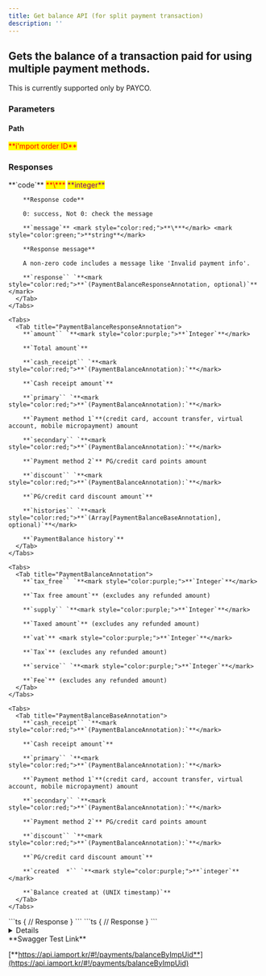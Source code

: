 ```yaml
---
title: Get balance API (for split payment transaction)
description: ''
---
```



## Gets the balance of a transaction paid for using multiple payment methods.

<Swagger method="get" path="/payments/{imp_uid}/balance" baseUrl="https://api.iamport.kr" summary="Gets the balance of a transaction paid for using multiple payment methods.">
  <SwaggerDescription>
    This is currently supported only by PAYCO.
  </SwaggerDescription>

  ### Parameters

  #### Path

  <SwaggerParameter name="imp_uid" type="String" required="true">
    <mark style="color:red;">
      **i'mport order ID**
    </mark>
  </SwaggerParameter>

  ### Responses

  <SwaggerResponse status="200: OK" description="Success">
    <Tabs>
      <Tab title="PaymentBalanceResponse">
        **`code`** <mark style="color:red;">**\***</mark> <mark style="color:purple;">**integer**</mark>

        **Response code**

        0: success, Not 0: check the message

        **`message`** <mark style="color:red;">**\***</mark> <mark style="color:green;">**string**</mark>

        **Response message**

        A non-zero code includes a message like 'Invalid payment info'.

        **`response`` `**<mark style="color:red;">**`(PaymentBalanceResponseAnnotation, optional)`**</mark>
      </Tab>
    </Tabs>

    <Tabs>
      <Tab title="PaymentBalanceResponseAnnotation">
        **`amount`` `**<mark style="color:purple;">**`Integer`**</mark>

        **`Total amount`**

        **`cash_receipt`` `**<mark style="color:red;">**`(PaymentBalanceAnnotation):`**</mark>

        **`Cash receipt amount`**

        **`primary`` `**<mark style="color:red;">**`(PaymentBalanceAnnotation):`**</mark>

        **`Payment method 1`**(credit card, account transfer, virtual account, mobile micropayment) amount

        **`secondary`` `**<mark style="color:red;">**`(PaymentBalanceAnnotation):`**</mark>

        **`Payment method 2`** PG/credit card points amount

        **`discount`` `**<mark style="color:red;">**`(PaymentBalanceAnnotation):`**</mark>

        **`PG/credit card discount amount`**

        **`histories`` `**<mark style="color:red;">**`(Array[PaymentBalanceBaseAnnotation], optional)`**</mark>

        **`PaymentBalance history`**
      </Tab>
    </Tabs>

    <Tabs>
      <Tab title="PaymentBalanceAnnotation">
        **`tax_free`` `**<mark style="color:purple;">**`Integer`**</mark>

        **`Tax free amount`** (excludes any refunded amount)

        **`supply`` `**<mark style="color:purple;">**`Integer`**</mark>

        **`Taxed amount`** (excludes any refunded amount)

        **`vat`** <mark style="color:purple;">**`Integer`**</mark>

        **`Tax`** (excludes any refunded amount)

        **`service`` `**<mark style="color:purple;">**`Integer`**</mark>

        **`Fee`** (excludes any refunded amount)
      </Tab>
    </Tabs>

    <Tabs>
      <Tab title="PaymentBalanceBaseAnnotation">
        **`cash_receipt`` `**<mark style="color:red;">**`(PaymentBalanceAnnotation):`**</mark>

        **`Cash receipt amount`**

        **`primary`` `**<mark style="color:red;">**`(PaymentBalanceAnnotation):`**</mark>

        **`Payment method 1`**(credit card, account transfer, virtual account, mobile micropayment) amount

        **`secondary`` `**<mark style="color:red;">**`(PaymentBalanceAnnotation):`**</mark>

        **`Payment method 2`** PG/credit card points amount

        **`discount`` `**<mark style="color:red;">**`(PaymentBalanceAnnotation):`**</mark>

        **`PG/credit card discount amount`**

        **`created  *`` `**<mark style="color:purple;">**`integer`**</mark>

        **`Balance created at (UNIX timestamp)`**
      </Tab>
    </Tabs>
  </SwaggerResponse>

  <SwaggerResponse status="401: Unauthorized" description="Missing or invalid access token">
    ```ts
    {
      // Response
    }
    ```
  </SwaggerResponse>

  <SwaggerResponse status="404: Not Found" description="Invalid imp_uid">
    ```ts
    {
      // Response
    }
    ```
  </SwaggerResponse>
</Swagger>

<Details>
  <p slot="summary">Response Model Schema</p>

  ```json
  {
    "code": 0,
    "message": "string",
    "response": {
      "amount": 0,
      "cash_receipt": {
        "tax_free": 0,
        "supply": 0,
        "vat": 0,
        "service": 0
      },
      "primary": {
        "tax_free": 0,
        "supply": 0,
        "vat": 0,
        "service": 0
      },
      "secondary": {
        "tax_free": 0,
        "supply": 0,
        "vat": 0,
        "service": 0
      },
      "discount": {
        "tax_free": 0,
        "supply": 0,
        "vat": 0,
        "service": 0
      },
      "histories": [
        {
          "cash_receipt": {
            "tax_free": 0,
            "supply": 0,
            "vat": 0,
            "service": 0
          },
          "primary": {
            "tax_free": 0,
            "supply": 0,
            "vat": 0,
            "service": 0
          },
          "secondary": {
            "tax_free": 0,
            "supply": 0,
            "vat": 0,
            "service": 0
          },
          "discount": {
            "tax_free": 0,
            "supply": 0,
            "vat": 0,
            "service": 0
          },
          "created": 0
        }
      ]
    }
  }
  ```
</Details>

<Hint style="success">
  **Swagger Test Link**

  [**https://api.iamport.kr/#!/payments/balanceByImpUid**](https://api.iamport.kr/#!/payments/balanceByImpUid)
</Hint>
